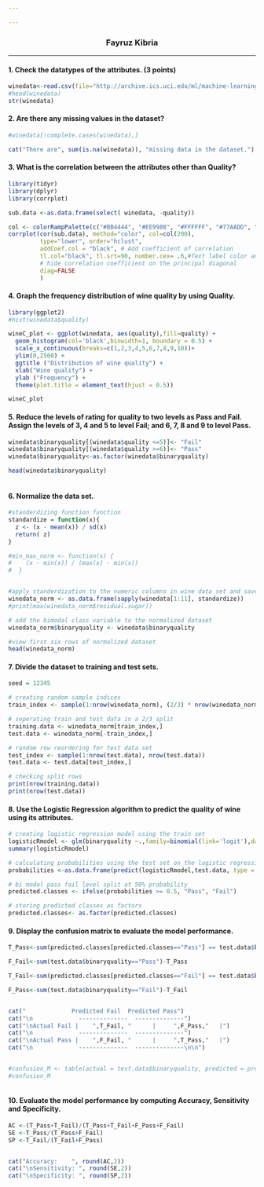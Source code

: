 ---

---

<center>  <h3> Fayruz Kibria </h2> </center>

---

#### 1. Check the datatypes of the attributes. (3 points)

```{r}
winedata<-read.csv(file="http://archive.ics.uci.edu/ml/machine-learning-databases/wine-quality/winequality-white.csv", header=T, sep=";")
#head(winedata)
str(winedata)
```


#### 2. Are there any missing values in the dataset? 

```{r}

#winedata[!complete.cases(winedata),]

cat("There are", sum(is.na(winedata)), "missing data in the dataset.")

```


#### 3. What is the correlation between the attributes other than Quality? 

```{r}
library(tidyr)
library(dplyr)
library(corrplot)

sub.data <-as.data.frame(select( winedata, -quality))

col <- colorRampPalette(c("#BB4444", "#EE9988", "#FFFFFF", "#77AADD", "#4477AA"))
corrplot(cor(sub.data), method="color", col=col(200),  
         type="lower", order="hclust", 
         addCoef.col = "black", # Add coefficient of correlation
         tl.col="black", tl.srt=90, number.cex= .6,#Text label color and rotation
         # hide correlation coefficient on the principal diagonal
         diag=FALSE 
         )

```


#### 4. Graph the frequency distribution of wine quality by using Quality. 

```{r message=FALSE, warning=FALSE}
library(ggplot2)
#hist(winedata$quality)

wineC_plot <- ggplot(winedata, aes(quality),fill=quality) +
  geom_histogram(col='black',binwidth=1, boundary = 0.5) +
  scale_x_continuous(breaks=c(1,2,3,4,5,6,7,8,9,10))+
  ylim(0,2500) +
  ggtitle ("Distribution of wine quality") +
  xlab("Wine quality") +
  ylab ("Frequency") +
  theme(plot.title = element_text(hjust = 0.5))

wineC_plot

```


#### 5. Reduce the levels of rating for quality to two levels as Pass and Fail. Assign the levels of 3, 4 and 5 to level Fail; and 6, 7, 8 and 9 to level Pass. 

```{r}
winedata$binaryquality[(winedata$quality <=5)]<- "Fail"
winedata$binaryquality[(winedata$quality >=6)]<- "Pass"
winedata$binaryquality<-as.factor(winedata$binaryquality)

head(winedata$binaryquality)
                   
```


#### 6. Normalize the data set.

```{r}

#standerdizing function function
standardize = function(x){
  z <- (x - mean(x)) / sd(x)
  return( z)
}

#min_max_norm <- function(x) {
#    (x - min(x)) / (max(x) - min(x))
#  }


#apply standerdization to the numeric columns in wine data set and save it as winedata norm dataset
winedata_norm <- as.data.frame(sapply(winedata[1:11], standardize))
#print(max(winedata_norm$residual.sugar))

# add the bimodal class variable to the normalized dataset
winedata_norm$binaryquality <- winedata$binaryquality

#view first six rows of normalized dataset
head(winedata_norm)


```


#### 7. Divide the dataset to training and test sets. 

```{r}

seed = 12345

# creating random sample indices
train_index <- sample(1:nrow(winedata_norm), (2/3) * nrow(winedata_norm))

# seperating train and test data in a 2/3 split
training.data <- winedata_norm[train_index,]
test.data <- winedata_norm[-train_index,]

# random row reordering for test data set
test_index <- sample(1:nrow(test.data), nrow(test.data))
test.data <- test.data[test_index,]

# checking split rows
print(nrow(training.data))
print(nrow(test.data))

```


#### 8. Use the Logistic Regression algorithm to predict the quality of wine using its attributes. 

```{r}

# creating logistic regression model using the train set
logisticRmodel <- glm(binaryquality ~.,family=binomial(link='logit'),data=training.data)
summary(logisticRmodel)

# calculating probabilities using the test set on the logistic regression model
probabilities <-as.data.frame(predict(logisticRmodel,test.data, type = "response"))

# bi modal pass fail level split at 50% probability
predicted.classes <- ifelse(probabilities >= 0.5, "Pass", "Fail")

# storing predicted classes as factors
predicted.classes<- as.factor(predicted.classes)

```


#### 9. Display the confusion matrix to evaluate the model performance. 

```{r}

T_Pass<-sum(predicted.classes[predicted.classes=="Pass"] == test.data$binaryquality[predicted.classes=="Pass"])

F_Fail<-sum(test.data$binaryquality=="Pass")-T_Pass

T_Fail<-sum(predicted.classes[predicted.classes=="Fail"] == test.data$binaryquality[predicted.classes=="Fail"])

F_Pass<-sum(test.data$binaryquality=="Fail")-T_Fail


cat("             Predicted Fail  Predicted Pass")
cat("\n             --------------  --------------")
cat("\nActual Fail |    ",T_Fail, "      |     ",F_Pass,"   |")
cat("\n             --------------  --------------")
cat("\nActual Pass |    ",F_Fail, "      |     ",T_Pass,"   |")
cat("\n             --------------  --------------\n\n")


#confusion_M <- table(actual = test.data$binaryquality, predicted = predicted.classes)
#confusion_M



```


#### 10. Evaluate the model performance by computing Accuracy, Sensitivity and Specificity. 

```{r}

AC <-(T_Pass+T_Fail)/(T_Pass+T_Fail+F_Pass+F_Fail)
SE <-T_Pass/(T_Pass+F_Fail)
SP <-T_Fail/(T_Fail+F_Pass)


cat("Accuracy:    ", round(AC,2))
cat("\nSensitivity: ", round(SE,2))
cat("\nSpecificity: ", round(SP,2))


```